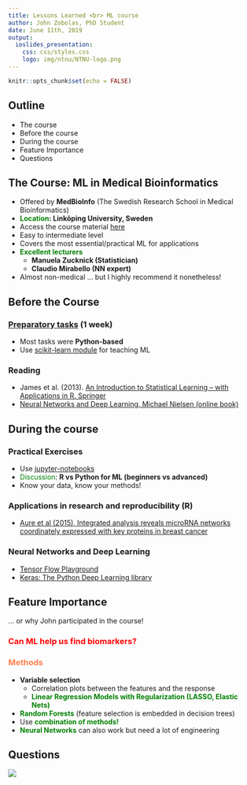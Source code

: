 ```yaml
---
title: Lessons Learned <br> ML course
author: John Zobolas, PhD Student
date: June 11th, 2019
output: 
  ioslides_presentation: 
    css: css/styles.css
    logo: img/ntnu/NTNU-logo.png
---
```


```r
knitr::opts_chunk$set(echo = FALSE)
```

## Outline

- The course
- Before the course
- During the course
- Feature Importance
- Questions

## The Course: ML in Medical Bioinformatics

- Offered by **MedBioInfo** (The Swedish Research School in Medical Bioinformatics)
- <font color="green">**Location</font>: Linköping University, Sweden**
- Access the course material [here](https://canvas.instructure.com/courses/1308611)
- Easy to intermediate level
- Covers the most essential/practical ML for applications
- <font color="green">**Excellent lecturers**</font>
  - **Manuela Zucknick (Statistician)**
  - **Claudio Mirabello (NN expert)**
- Almost non-medical ... but I highly recommend it nonetheless!

## Before the Course {.build}

### [Preparatory tasks](https://github.com/bjornwallner/ML_medbioinfo) **(1 week)**
- Most tasks were **Python-based**
- Use [scikit-learn module](https://scikit-learn.org/stable/tutorial/index.html) 
for teaching ML

### **Reading**
- James et al. (2013). [An Introduction to Statistical Learning – with Applications in R. Springer](http://www-bcf.usc.edu/~gareth/ISL/)
- [Neural Networks and Deep Learning, Michael Nielsen (online book)](http://neuralnetworksanddeeplearning.com/)

## During the course {.build}

### Practical Exercises
- Use [jupyter-notebooks](https://jupyter.org/)
- <font color="green">Discussion</font>: **R vs Python for ML (beginners vs advanced)**
- Know your data, know your methods!

### Applications in research and reproducibility (**R**)
- [Aure et al (2015), Integrated analysis reveals microRNA networks coordinately expressed with 
  key proteins in breast cancer](https://doi.org/10.1186/s13073-015-0135-5)
  
### Neural Networks and Deep Learning
- [Tensor Flow Playground](http://playground.tensorflow.org)
- [Keras: The Python Deep Learning library](https://keras.io/)

## Feature Importance {.build}
... or why John participated in the course!

### <font color="red"> **Can ML help us find biomarkers?** </font>

### <font color="coral"> **Methods** </font>

- **Variable selection**
  - Correlation plots between the features and the response
  - <font color="green">**Linear Regression Models with Regularization (LASSO, Elastic Nets)**</font>
- <font color="green">**Random Forests**</font> (feature selection is embedded in decision trees)
- Use  <font color="green">**combination of methods!**</font>
-  <font color="green">**Neural Networks**</font> can also work but need a lot of engineering

## Questions

![](img/questions.jpeg)
